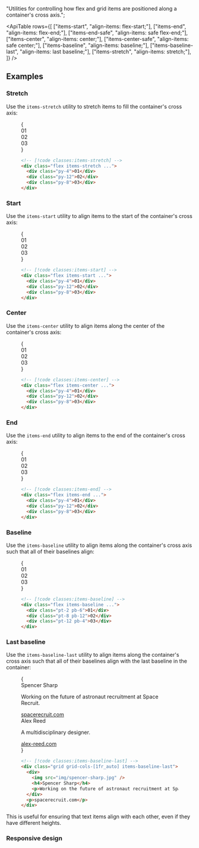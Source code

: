 
  "Utilities for controlling how flex and grid items are positioned along a container's cross axis.";

<ApiTable
  rows={[
    ["items-start", "align-items: flex-start;"],
    ["items-end", "align-items: flex-end;"],
    ["items-end-safe", "align-items: safe flex-end;"],
    ["items-center", "align-items: center;"],
    ["items-center-safe", "align-items: safe center;"],
    ["items-baseline", "align-items: baseline;"],
    ["items-baseline-last", "align-items: last baseline;"],
    ["items-stretch", "align-items: stretch;"],
  ]}
/>

## Examples

### Stretch

Use the `items-stretch` utility to stretch items to fill the container's cross axis:

<Figure>

<Example>
  {
    <div className="grid grid-cols-1">
      <Stripes border className="col-start-1 row-start-1 rounded-lg" />
      <div className="col-start-1 row-start-1 flex w-full items-stretch gap-4 rounded-lg text-center font-mono text-sm leading-6 font-bold text-white">
        <div className="flex flex-1 items-center justify-center rounded-lg bg-cyan-500 py-4">01</div>
        <div className="flex flex-1 items-center justify-center rounded-lg bg-cyan-500 py-12">02</div>
        <div className="flex flex-1 items-center justify-center rounded-lg bg-cyan-500 py-8">03</div>
      </div>
    </div>
  }
</Example>

```html
<!-- [!code classes:items-stretch] -->
<div class="flex items-stretch ...">
  <div class="py-4">01</div>
  <div class="py-12">02</div>
  <div class="py-8">03</div>
</div>
```

</Figure>

### Start

Use the `items-start` utility to align items to the start of the container's cross axis:

<Figure>

<Example>
  {
    <div className="grid grid-cols-1">
      <Stripes border className="col-start-1 row-start-1 rounded-lg" />
      <div className="col-start-1 row-start-1 flex w-full items-start gap-4 rounded-lg text-center font-mono text-sm leading-6 font-bold text-white">
        <div className="flex flex-1 items-center justify-center rounded-lg bg-pink-500 py-4">01</div>
        <div className="flex flex-1 items-center justify-center rounded-lg bg-pink-500 py-12">02</div>
        <div className="flex flex-1 items-center justify-center rounded-lg bg-pink-500 py-8">03</div>
      </div>
    </div>
  }
</Example>

```html
<!-- [!code classes:items-start] -->
<div class="flex items-start ...">
  <div class="py-4">01</div>
  <div class="py-12">02</div>
  <div class="py-8">03</div>
</div>
```

</Figure>

### Center

Use the `items-center` utility to align items along the center of the container's cross axis:

<Figure>

<Example>
  {
    <div className="grid grid-cols-1">
      <Stripes border className="col-start-1 row-start-1 rounded-lg" />
      <div className="col-start-1 row-start-1 flex w-full items-center gap-4 rounded-lg text-center font-mono text-sm leading-6 font-bold text-white">
        <div className="flex flex-1 items-center justify-center rounded-lg bg-violet-500 py-4">01</div>
        <div className="flex flex-1 items-center justify-center rounded-lg bg-violet-500 py-12">02</div>
        <div className="flex flex-1 items-center justify-center rounded-lg bg-violet-500 py-8">03</div>
      </div>
    </div>
  }
</Example>

```html
<!-- [!code classes:items-center] -->
<div class="flex items-center ...">
  <div class="py-4">01</div>
  <div class="py-12">02</div>
  <div class="py-8">03</div>
</div>
```

</Figure>

### End

Use the `items-end` utility to align items to the end of the container's cross axis:

<Figure>

<Example>
  {
    <div className="grid grid-cols-1">
      <Stripes border className="col-start-1 row-start-1 rounded-lg" />
      <div className="col-start-1 row-start-1 flex w-full items-end gap-4 rounded-lg text-center font-mono text-sm leading-6 font-bold text-white">
        <div className="flex flex-1 items-center justify-center rounded-lg bg-sky-500 py-4">01</div>
        <div className="flex flex-1 items-center justify-center rounded-lg bg-sky-500 py-12">02</div>
        <div className="flex flex-1 items-center justify-center rounded-lg bg-sky-500 py-8">03</div>
      </div>
    </div>
  }
</Example>

```html
<!-- [!code classes:items-end] -->
<div class="flex items-end ...">
  <div class="py-4">01</div>
  <div class="py-12">02</div>
  <div class="py-8">03</div>
</div>
```

</Figure>

### Baseline

Use the `items-baseline` utility to align items along the container's cross axis such that all of their baselines align:

<Figure>

<Example>
  {
    <div className="grid grid-cols-1">
      <Stripes border className="col-start-1 row-start-1 rounded-lg" />
      <div className="col-start-1 row-start-1 flex w-full items-baseline gap-4 rounded-lg text-center font-mono text-sm leading-6 font-bold text-white">
        <div className="flex flex-1 items-center justify-center rounded-lg bg-blue-500 pt-2 pb-6">01</div>
        <div className="flex flex-1 items-center justify-center rounded-lg bg-blue-500 pt-8 pb-12">02</div>
        <div className="flex flex-1 items-center justify-center rounded-lg bg-blue-500 pt-12 pb-4">03</div>
      </div>
    </div>
  }
</Example>

```html
<!-- [!code classes:items-baseline] -->
<div class="flex items-baseline ...">
  <div class="pt-2 pb-6">01</div>
  <div class="pt-8 pb-12">02</div>
  <div class="pt-12 pb-4">03</div>
</div>
```

</Figure>

### Last baseline

Use the `items-baseline-last` utility to align items along the container's cross axis such that all of their baselines align with the last baseline in the container:

<Figure>

<Example padding={false}>
  {
    <div className="mx-auto grid max-w-md divide-y divide-gray-100 border-x border-x-gray-200 text-gray-700 dark:divide-gray-800 dark:border-x-gray-800 dark:bg-gray-950/10 dark:text-gray-300">
      <div className="grid grid-cols-[1fr_auto] items-baseline-last gap-x-4 px-4 py-6">
        <div className="grid grid-cols-[auto_1fr] gap-x-4 max-sm:grid-cols-1">
          <img
            className="size-[2rem] rounded-full"
            src="https://spotlight.tailwindui.com/_next/image?url=%2F_next%2Fstatic%2Fmedia%2Favatar.51a13c67.jpg&w=128&q=80"
            alt=""
          />
          <div className="font-semibold text-gray-900 sm:col-start-2 dark:text-white">Spencer Sharp</div>
          <p className="text-sm sm:col-start-2">Working on the future of astronaut recruitment at Space Recruit.</p>
        </div>
        <a
          href="#"
          className="font-mono text-xs font-medium text-gray-400 underline hover:text-blue-500 dark:text-gray-500"
        >
          spacerecruit.com
        </a>
      </div>
      <div className="grid grid-cols-[1fr_auto] items-baseline-last gap-x-4 px-4 py-6">
        <div className="grid grid-cols-[auto_1fr] gap-x-4 max-sm:grid-cols-1">
          <img
            className="size-[2rem] rounded-full"
            src="https://images.unsplash.com/photo-1590895340509-793cb98788c9?q=80&w=256&h=256&&auto=format&fit=crop&ixlib=rb-4.0.3&ixid=M3wxMjA3fDB8MHxwaG90by1wYWdlfHx8fGVufDB8fHx8fA%3D%3D"
            alt=""
          />
          <div className="font-semibold text-gray-900 sm:col-start-2 dark:text-white">Alex Reed</div>
          <p className="text-sm sm:col-start-2">A multidisciplinary designer.</p>
        </div>
        <a
          href="#"
          className="font-mono text-xs font-medium text-gray-400 underline hover:text-blue-500 dark:text-gray-500"
        >
          alex-reed.com
        </a>
      </div>
    </div>
  }
</Example>

```html
<!-- [!code classes:items-baseline-last] -->
<div class="grid grid-cols-[1fr_auto] items-baseline-last">
  <div>
    <img src="img/spencer-sharp.jpg" />
    <h4>Spencer Sharp</h4>
    <p>Working on the future of astronaut recruitment at Space Recruit.</p>
  </div>
  <p>spacerecruit.com</p>
</div>
```

</Figure>

This is useful for ensuring that text items align with each other, even if they have different heights.

### Responsive design

<ResponsiveDesign property="align-items" defaultClass="flex items-stretch" featuredClass="items-center" />
